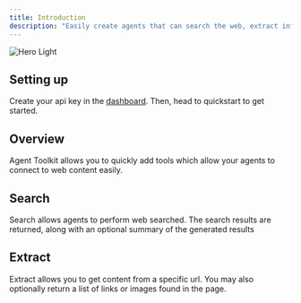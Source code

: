 ```yaml
---
title: Introduction
description: "Easily create agents that can search the web, extract information, and more."
---
```


<img className="block" src="/images/agent-toolkit-logo.png" alt="Hero Light" />

## Setting up

Create your api key in the [dashboard](https://dashboard.agenttoolkit.ai). Then, head to quickstart to get started.

## Overview

Agent Toolkit allows you to quickly add tools which allow your agents to connect to web content easily.

## Search

Search allows agents to perform web searched. The search results are returned, along with an optional summary of the generated results


## Extract

Extract allows you to get content from a specific url. You may also optionally return a list of links or images found in the page.


